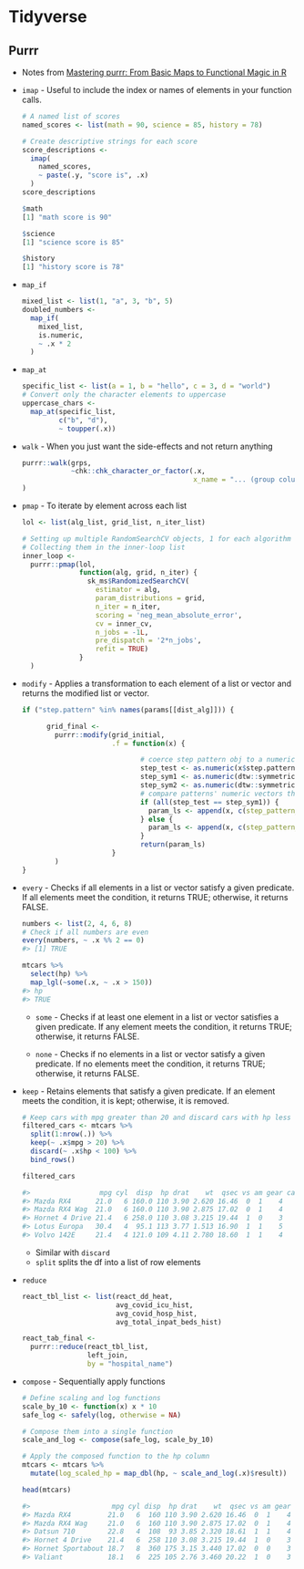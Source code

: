 # Tidyverse {#sec-code-tidy .unnumbered}

## Purrr {#sec-code-tidy-pur .unnumbered}

-   Notes from [Mastering purrr: From Basic Maps to Functional Magic in R](https://www.r-bloggers.com/2024/05/mastering-purrr-from-basic-maps-to-functional-magic-in-r/)

-   `imap` - Useful to include the index or names of elements in your function calls.

    ``` r
    # A named list of scores
    named_scores <- list(math = 90, science = 85, history = 78)

    # Create descriptive strings for each score
    score_descriptions <- 
      imap(
        named_scores, 
        ~ paste(.y, "score is", .x)
      )
    score_descriptions

    $math
    [1] "math score is 90"

    $science
    [1] "science score is 85"

    $history
    [1] "history score is 78"
    ```

-   `map_if`

    ``` r
    mixed_list <- list(1, "a", 3, "b", 5)
    doubled_numbers <- 
      map_if(
        mixed_list, 
        is.numeric, 
        ~ .x * 2
      )
    ```

-   `map_at`

    ``` r
    specific_list <- list(a = 1, b = "hello", c = 3, d = "world")
    # Convert only the character elements to uppercase
    uppercase_chars <- 
      map_at(specific_list, 
             c("b", "d"), 
             ~ toupper(.x))
    ```

-   `walk` - When you just want the side-effects and not return anything

    ``` r
    purrr::walk(grps, 
                ~chk::chk_character_or_factor(.x, 
                                              x_name = "... (group columns)")
    )
    ```

-   `pmap` - To iterate by element across each list

    ``` r
    lol <- list(alg_list, grid_list, n_iter_list)

    # Setting up multiple RandomSearchCV objects, 1 for each algorithm
    # Collecting them in the inner-loop list
    inner_loop <- 
      purrr::pmap(lol, 
                  function(alg, grid, n_iter) {
                    sk_ms$RandomizedSearchCV(
                      estimator = alg,
                      param_distributions = grid,
                      n_iter = n_iter,
                      scoring = 'neg_mean_absolute_error',
                      cv = inner_cv,
                      n_jobs = -1L,
                      pre_dispatch = '2*n_jobs',
                      refit = TRUE)
                  }
      )
    ```

-   `modify` - Applies a transformation to each element of a list or vector and returns the modified list or vector.

    ``` r
    if ("step.pattern" %in% names(params[[dist_alg]])) {

          grid_final <- 
            purrr::modify(grid_initial, 
                          .f = function(x) {

                                 # coerce step pattern obj to a numeric vector to determine which step pattern it is
                                 step_test <- as.numeric(x$step.pattern)
                                 step_sym1 <- as.numeric(dtw::symmetric1)
                                 step_sym2 <- as.numeric(dtw::symmetric2)
                                 # compare patterns' numeric vectors then add step.pattern label to grid
                                 if (all(step_test == step_sym1)) {
                                   param_ls <- append(x, c(step_pattern_id = "symmetric1"))
                                 } else {
                                   param_ls <- append(x, c(step_pattern_id = NA))
                                 }
                                 return(param_ls)
                          }
            )
    }
    ```

-   `every` - Checks if all elements in a list or vector satisfy a given predicate. If all elements meet the condition, it returns TRUE; otherwise, it returns FALSE.

    ``` r
    numbers <- list(2, 4, 6, 8)
    # Check if all numbers are even
    every(numbers, ~ .x %% 2 == 0)
    #> [1] TRUE

    mtcars %>%
      select(hp) %>%
      map_lgl(~some(.x, ~ .x > 150))
    #> hp
    #> TRUE
    ```

    -   `some` - Checks if at least one element in a list or vector satisfies a given predicate. If any element meets the condition, it returns TRUE; otherwise, it returns FALSE.

    -   `none` - Checks if no elements in a list or vector satisfy a given predicate. If no elements meet the condition, it returns TRUE; otherwise, it returns FALSE.

-   `keep` - Retains elements that satisfy a given predicate. If an element meets the condition, it is kept; otherwise, it is removed.

    ``` r
    # Keep cars with mpg greater than 20 and discard cars with hp less than 100
    filtered_cars <- mtcars %>%
      split(1:nrow(.)) %>%
      keep(~ .x$mpg > 20) %>%
      discard(~ .x$hp < 100) %>%
      bind_rows()

    filtered_cars

    #>                 mpg cyl  disp  hp drat    wt  qsec vs am gear carb
    #> Mazda RX4      21.0   6 160.0 110 3.90 2.620 16.46  0  1    4    4
    #> Mazda RX4 Wag  21.0   6 160.0 110 3.90 2.875 17.02  0  1    4    4
    #> Hornet 4 Drive 21.4   6 258.0 110 3.08 3.215 19.44  1  0    3    1
    #> Lotus Europa   30.4   4  95.1 113 3.77 1.513 16.90  1  1    5    2
    #> Volvo 142E     21.4   4 121.0 109 4.11 2.780 18.60  1  1    4    2
    ```

    -   Similar with `discard`
    -   `split` splits the df into a list of row elements

-   `reduce`

    ``` r
    react_tbl_list <- list(react_dd_heat, 
                           avg_covid_icu_hist, 
                           avg_covid_hosp_hist, 
                           avg_total_inpat_beds_hist)

    react_tab_final <- 
      purrr::reduce(react_tbl_list, 
                    left_join, 
                    by = "hospital_name")
    ```

-   `compose` - Sequentially apply functions

    ``` r
    # Define scaling and log functions
    scale_by_10 <- function(x) x * 10
    safe_log <- safely(log, otherwise = NA)

    # Compose them into a single function
    scale_and_log <- compose(safe_log, scale_by_10)

    # Apply the composed function to the hp column
    mtcars <- mtcars %>%
      mutate(log_scaled_hp = map_dbl(hp, ~ scale_and_log(.x)$result))

    head(mtcars)

    #>                    mpg cyl disp  hp drat    wt  qsec vs am gear carb log_scaled_hp
    #> Mazda RX4         21.0   6  160 110 3.90 2.620 16.46  0  1    4    4      7.003065
    #> Mazda RX4 Wag     21.0   6  160 110 3.90 2.875 17.02  0  1    4    4      7.003065
    #> Datsun 710        22.8   4  108  93 3.85 2.320 18.61  1  1    4    1      6.835185
    #> Hornet 4 Drive    21.4   6  258 110 3.08 3.215 19.44  1  0    3    1      7.003065
    #> Hornet Sportabout 18.7   8  360 175 3.15 3.440 17.02  0  0    3    2      7.467371
    #> Valiant           18.1   6  225 105 2.76 3.460 20.22  1  0    3    1      6.956545
    ```
